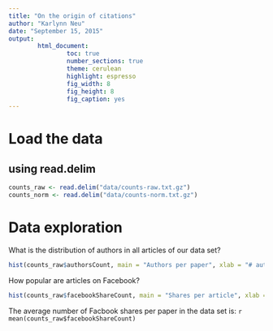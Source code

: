 ```yaml
---
title: "On the origin of citations"
author: "Karlynn Neu"
date: "September 15, 2015"
output: 
        html_document:
                toc: true
                number_sections: true
                theme: cerulean
                highlight: espresso
                fig_width: 8
                fig_height: 8
                fig_caption: yes
---
```


# Load the data

## using read.delim

```r
counts_raw <- read.delim("data/counts-raw.txt.gz")
counts_norm <- read.delim("data/counts-norm.txt.gz")
```

# Data exploration

What is the distribution of authors in all articles of our data set?
```r
hist(counts_raw$authorsCount, main = "Authors per paper", xlab = "# authors")
```

How popular are articles on Facebook?
```r
hist(counts_raw$facebookShareCount, main = "Shares per article", xlab = "# shares")

```

The average number of Facbook shares per paper in the data set is: `r mean(counts_raw$facebookShareCount)`




